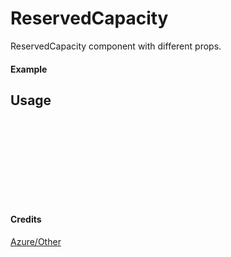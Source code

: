 
<Meta of={ReservedCapacity} title="Azure/Other/ReservedCapacity" />

# ReservedCapacity

ReservedCapacity component with different props.

#### Example

<Canvas of={ReservedCapacity.Primary} />

## Usage

```ts
import { ReservedCapacity } from "yadl-ui";

const Example = () => {
  return (
      <ReservedCapacity />
  );
};

export default Example;
```

#### Credits
[Azure/Other](https://learn.microsoft.com/en-us/azure/architecture/icons/)
